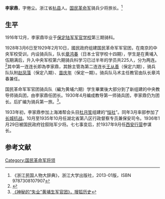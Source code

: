 {{Incomplete|time=2020-08-02}}
'''李家鼎'''{{BD|1895年||?}}，字倦尘。浙江省[[杭县|杭县]]人。[[国民革命军|国民革命军]]骑兵少将旅长。<ref>《浙江民国人物大辞典》，浙江大学出版社，2013-01版，ISBN 9787308107907</ref>

==生平==
1916年12月，李家鼎毕业于[[保定陆军军官学校|保定陆军军官学校]]第三期骑科。

1928年3月6日至1929年2月10日，國民政府组建国民革命军军官团，在南京的中央军校受训，内设骑兵队，队长[[章鸿春|章鸿春]]（日本士官学校十四期），学生是在黄埔入伍期满后，升入中央军校第六期骑兵科学习已过半年的学员共225人，分为两连。<ref>{{Cite web |url=http://www.huangpu.org.cn/hpqy/201209/t20120921_3113212.html |title=单补生：“我珍藏的黄埔六期《步兵射击手簿》”， 来源：《黄埔杂志》 2012-03 |access-date=2020-07-31 |archive-date=2017-11-09 |archive-url=https://web.archive.org/web/20171109131726/http://www.huangpu.org.cn/hpqy/201209/t20120921_3113212.html |dead-url=no }}</ref>其中第一连连长即為李家鼎，其餘主管為第二连连长[[王从善|王从善]]（保定六期），骑兵队队附[[赵凤藻|赵凤藻]]（保定八期）、[[苗庆年|苗庆年]]（保定一期）。骑兵队马术主任教官由队长章鸿春兼任。

国民革命军军官团骑兵队（編为黄埔六期）学生畢業後大部分到了新组建的中央教导师骑兵团，由李家鼎任团长。1930年4月编成教导第一师骑兵团，李家鼎仍为团长。后扩编为骑兵第一旅。<ref>[https://www.sohu.com/a/299085619_688049 《神秘的“失业”黄埔生军官团》，搜狐历史]</ref>。

1933年初，李家鼎参加上海滩帮会头目[[杜月笙|杜月笙]]组建的“[[恒社|恒社]]”。同年3月率部参加了[[长城抗战|长城抗战]]。10月至1935年10月任湖北省第八区行政督察专员兼保安司令。1936年1月29日被国民政府铨叙陆军少将。七七事变后，於1937年9月任[[西安行营|西安行营]]参谋长。

==参考文献==
<references/>
[[Category:国民革命军将领|Category:国民革命军将领]]